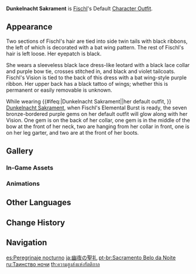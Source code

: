 {{Outfit Infobox
|id           = 203100
|image        = <gallery>
Character Fischl Full Wish.png|Wish
Character Fischl Game.png|In-Game
</gallery>
|character    = Fischl
|type         = Default
|description  = Fischl's outfit. The Prinzessin der Verurteilung's customary vestments during her sojourn upon this realm.
|obtain       = Unlocked upon obtaining character
}}
'''Dunkelnacht Sakrament''' is [[Fischl]]'s Default [[Character Outfit]].

==Appearance==
Two sections of Fischl's hair are tied into side twin tails with black ribbons, the left of which is decorated with a bat wing pattern. The rest of Fischl's hair is left loose. Her eyepatch is black.

She wears a sleeveless black lace dress-like leotard with a black lace collar and purple bow tie, crosses stitched in, and black and violet tailcoats. Fischl's Vision is tied to the back of this dress with a bat wing-style purple ribbon. Her upper back has a black tattoo of wings; whether this is permanent or easily removable is unknown.

<!-- Keep appearance section short and concise. Limit to 1-2 paragraphs (preferably 1 paragraph) with 3-4 sentences each. -->
<!-- this section is transcluded in multiple places unrelated to her outfit, so please take care with the wording --><section begin="Glowing Ornaments" />While wearing {{#ifeq:{{PAGENAME}}|Dunkelnacht Sakrament||her default outfit, }} [[Dunkelnacht Sakrament]], when Fischl's Elemental Burst is ready, the seven bronze-bordered purple gems on her default outfit will glow along with her Vision. One gem is on the back of her collar, one gem is in the middle of the bow at the front of her neck, two are hanging from her collar in front, one is on her leg garter, and two are at the front of her boots.<section end="Glowing Ornaments" />

==Gallery==
===In-Game Assets===
{{Assets/Outfit|Dunkelnacht Sakrament|nomain=1}}

===Animations===
{{Preview/CharacterAnimations|Fischl|nocaption=1}}

==Other Languages==
{{Other Languages
|en      = Dunkelnacht Sakrament
|en_tl   = Dark Night Sacrament
|en_lang = de
|zhs     = 绮夜圣礼
|zhs_rm  = Qǐ Yè Shènglǐ
|zht     = 綺夜聖禮
|zht_rm  = Qǐ Yè Shènglǐ
|zh_tl   = Beautiful Night Sacrament
|zh_note = {{zh|绮|rm=qí}} can also be translated as "woven silk."
|ja      = 幽夜の聖礼
|ja_rm   = Yuuya no Seirei{{Assumed}}
|ja_tl   = Deep Night's Holy Ceremony
|ko      = 유야의 성례
|ko_rm   = Yuya-ui Seongrye
|ko_tl   = Lonely Night Sacrament
|es      = Peregrinaje nocturno
|es_tl   = Nocturnal Pilgrimage
|fr      = Dunkelnacht Sakrament
|ru      = Таинство ночи
|ru_tl   = Mystery of the Night
|th      = ความสูงส่งแห่งรัตติกาล
|th_rm   = Khwam sungsong haeng rattikan
|th_tl   = Grandeur of the Night
|vi      = Thánh Lễ Đêm Kỳ Ảo
|vi_tl   = Miraculous Night Mass
|de      = Sakrament der dunklen Nacht
|de_tl   = Sacrament of the Dark Night
|id      = Dunkelnacht Sakrament
|pt      = Sacramento Belo da Noite
|pt_tl   = Beautiful Sacrament of the Night
|tr      = Görkemli Gece
|tr_tl   = 
|it      = Dunkelnacht Sakrament
}}

==Change History==
{{Change History|1.0}}

==Navigation==
{{Dressing Room Navbox|type=outfit}}

[[es:Peregrinaje nocturno]]
[[ja:幽夜の聖礼]]
[[pt-br:Sacramento Belo da Noite]]
[[ru:Таинство ночи]]
[[th:ความสูงส่งแห่งรัตติกาล]]
